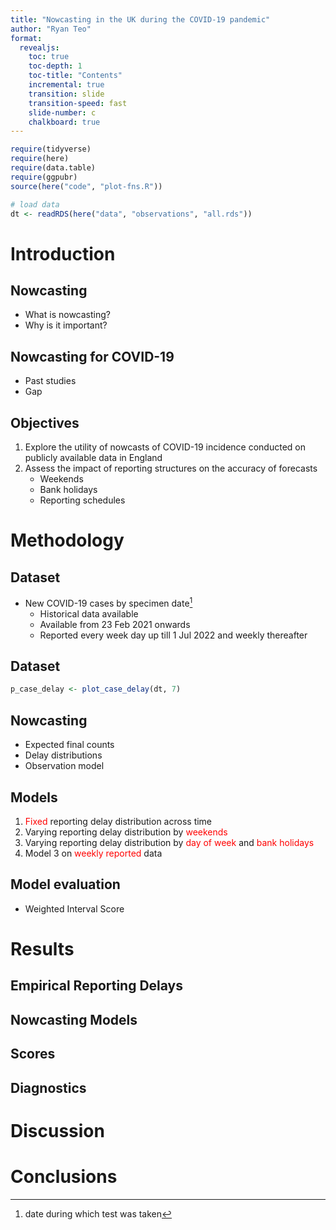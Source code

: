 ```yaml
---
title: "Nowcasting in the UK during the COVID-19 pandemic"
author: "Ryan Teo"
format: 
  revealjs:
    toc: true
    toc-depth: 1
    toc-title: "Contents"
    incremental: true
    transition: slide
    transition-speed: fast
    slide-number: c
    chalkboard: true
---
```


```r
require(tidyverse)
require(here)
require(data.table)
require(ggpubr)
source(here("code", "plot-fns.R"))

# load data
dt <- readRDS(here("data", "observations", "all.rds"))
```

# Introduction

## Nowcasting
- What is nowcasting?
- Why is it important?

## Nowcasting for COVID-19
- Past studies
- Gap

## Objectives
1. Explore the utility of nowcasts of COVID-19 incidence conducted on publicly available data in England
2. Assess the impact of reporting structures on the accuracy of forecasts
    + Weekends
    + Bank holidays
    + Reporting schedules

# Methodology

## Dataset
- New COVID-19 cases by specimen date^[date during which test was taken]
    + Historical data available
    + Available from 23 Feb 2021 onwards
    + Reported every week day up till 1 Jul 2022 and weekly thereafter

## Dataset

```r
p_case_delay <- plot_case_delay(dt, 7)
```

## Nowcasting
- Expected final counts
- Delay distributions
- Observation model

## Models
1. [Fixed]{style="color: red;"} reporting delay distribution across time
2. Varying reporting delay distribution by [weekends]{style="color: red;"}
3. Varying reporting delay distribution by [day of week]{style="color: red;"} and [bank holidays]{style="color: red;"}
4. Model 3 on [weekly reported]{style="color: red;"} data

## Model evaluation
- Weighted Interval Score

# Results

## Empirical Reporting Delays

## Nowcasting Models

## Scores

## Diagnostics

# Discussion

# Conclusions